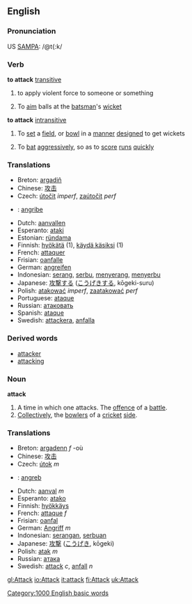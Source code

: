 ==English==

=== Pronunciation ===
US [[W:SAMPA|SAMPA]]: /@t{:k/

=== Verb ===
'''to attack''' [[transitive]]
# to apply violent force to someone or something
# {{Cricket}} To [[aim]] balls at the [[batsman]]'s [[wicket]]
'''to attack''' [[intransitive]]
# {{Cricket}} To [[set]] a [[field]], or [[bowl]] in a [[manner]] [[design]]ed to get wickets
# {{Cricket}} To [[bat]] [[aggressive]]ly, so as to [[score]] [[run]]s [[quick]]ly

=== Translations ===
*Breton: [[argadiñ]]
*Chinese: [[攻击]]
*Czech: [[útočit]] ''imperf'', [[zaútočit]] ''perf''
*{{da}}: [[angribe]]
*Dutch: [[aanvallen]]
*Esperanto: [[ataki]]
*Estonian: [[ründama]]
*Finnish: [[hyökätä]] (1), [[käydä käsiksi]] (1)
*French: [[attaquer]]
*Frisian: [[oanfalle]]
*German: [[angreifen]]
*Indonesian: [[serang]], [[serbu]], [[serang|menyerang]], [[serbu|menyerbu]]
*Japanese: [[攻撃]]する ([[こうげき]]する, kōgeki-suru)
*Polish: [[atakować]] ''imperf'', [[zaatakować]] ''perf''
*Portuguese: [[ataque]]
*Russian: [[атаковать]]
*Spanish: [[ataque]]
*Swedish: [[attackera]], [[anfalla]]

=== Derived words ===
*[[attacker]]
*[[attacking]]

=== Noun ===
'''attack'''
#A time in which one attacks. The [[offence]] of a [[battle]].
#[[Collectively]], the [[bowler]]s of a [[cricket]] [[side]].

=== Translations ===
*Breton: [[argadenn]] ''f'' -où
*Chinese: [[攻击]]
*Czech: [[útok]] ''m''
*{{da}}: [[angreb]]
*Dutch: [[aanval]] ''m''
*Esperanto: [[atako]]
*Finnish: [[hyökkäys]]
*French: [[attaque]] ''f''
*Frisian: [[oanfal]]
*German: [[Angriff]] ''m''
*Indonesian: [[serang|serangan]], [[serbu|serbuan]]
*Japanese: [[攻撃]] ([[こうげき]], kōgeki)
*Polish: [[atak]] ''m''
*Russian: [[атака]]
*Swedish: [[attack]] ''c'', [[anfall]] ''n''

[[Category:1000 English basic words]]

[[gl:Attack]]
[[io:Attack]]
[[it:attack]]
[[fi:Attack]]
[[uk:Attack]]